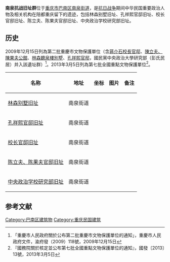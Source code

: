 {{msg:重慶市文物保護單位
|名稱 = 南泉抗戰遺址群（含[[蔣介石校長官邸|蔣介石校長官邸]]、[[陳立夫、陳果夫公館|陳立夫、陳果夫公館]]、[[林森聽泉樓別墅|林森聽泉樓別墅]]、[[孔祥熙官邸|孔祥熙官邸]]）
|編號 = 157
|圖片 = 
|級別 = 6
|分類 = 
|時代 = 1938年-1946年
|地點 = [[巴南區|巴南區]][[南泉鎮|南泉鎮]]
|坐標 = 
|登錄 = 2009年12月15日
}}
{{msg:重慶市文物保護單位
|名稱 = 南泉抗戰舊址群
|編號 = 1878
|圖片 = 
|級別 = 107
|分類 = 
|時代 = 1938～1946年
|地点 = [[重慶市|重慶市]][[巴南區|巴南區]]
|坐標 =
|登錄 = 2013年3月5日
}}
'''南泉抗战旧址群'''位于[[重庆市|重庆市]][[巴南区|巴南区]][[南泉街道|南泉街道]]，是[[抗日战争|抗日战争]]期间中华民国重要政治人物及相关机构在陪都重庆留下的遗迹，包括林森别墅旧址、孔祥熙官邸旧址、校长官邸旧址、陈立夫、陈果夫官邸旧址、中央政治学校研究部旧址。

==历史==
2009年12月15日列為第二批重慶市文物保護單位（含[[蔣介石校長官邸|蔣介石校長官邸]]、[[陳立夫、陳果夫公館|陳立夫、陳果夫公館]]、[[林森聽泉樓別墅|林森聽泉樓別墅]]、[[孔祥熙官邸|孔祥熙官邸]]，國民黨中央政治大學研究部（彭氏民居）并入該遺址群）<ref>「重慶市人民政府關於公布第二批重慶市文物保護單位的通知」，重慶市人民政府文件，渝府發（2009）118號，2009年12月15日</ref>。2013年3月5日列為第七批全國重點文物保護單位<ref>『國務院關於核定並公布第七批全國重點文物保護單位的通知』，國發〔2013〕13號，2013年3月5日</ref>。

{| class="wikitable" style="font-size: 90%;"
|-
! 名称 !! 地址 !! 坐标 !! 图片 !! 备注
|-
| [[林森别墅旧址|林森别墅旧址]] || 南泉街道 ||  ||  || 
|-
| [[孔祥熙官邸旧址|孔祥熙官邸旧址]] || 南泉街道 ||  ||  || 
|-
| [[校长官邸旧址|校长官邸旧址]] || 南泉街道 ||  ||  || 
|-
| [[陈立夫、陈果夫官邸旧址|陈立夫、陈果夫官邸旧址]] || 南泉街道 ||  ||  || 
|-
| [[中央政治学校研究部旧址|中央政治学校研究部旧址]] || 南泉街道 ||  ||  || 
|}

==参考文献==
{{reflist}}
{{重庆全国重点文物保护单位}}
[[Category:巴南区建筑物|Category:巴南区建筑物]]
[[Category:重庆民国建筑|Category:重庆民国建筑]]